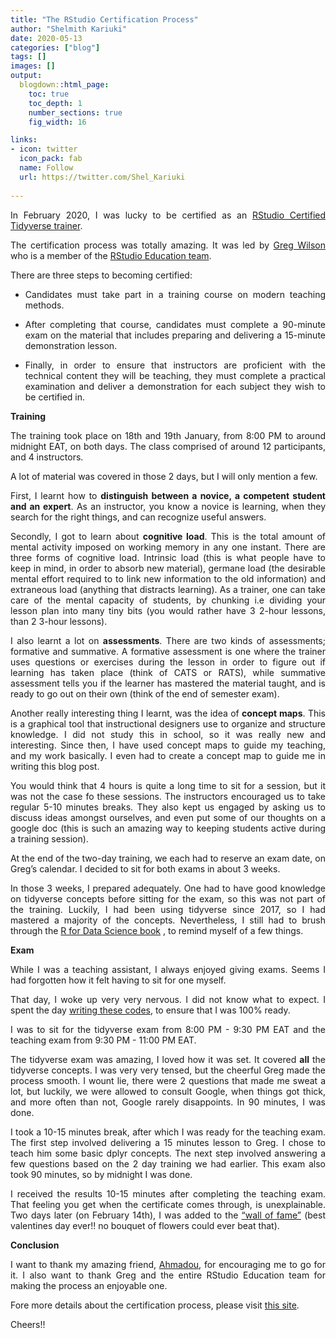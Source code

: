 ```yaml
---
title: "The RStudio Certification Process" 
author: "Shelmith Kariuki"
date: 2020-05-13
categories: ["blog"]
tags: []
images: []
output:
  blogdown::html_page:
    toc: true
    toc_depth: 1
    number_sections: true
    fig_width: 16

links:
- icon: twitter
  icon_pack: fab
  name: Follow
  url: https://twitter.com/Shel_Kariuki
    
---
```


In February 2020, I was lucky to be certified as an [RStudio Certified Tidyverse trainer](https://education.rstudio.com/trainers/). 

The certification process was totally amazing. It was led by [Greg Wilson](https://twitter.com/gvwilson) who is a member of the [RStudio Education team](https://twitter.com/RStudioEDU). 

There are three steps to becoming certified:

+ Candidates must take part in a training course on modern teaching methods. 

+ After completing that course, candidates must complete a 90-minute exam on the material that includes preparing and delivering a 15-minute demonstration lesson.

+ Finally, in order to ensure that instructors are proficient with the technical content they will be teaching, they must complete a practical examination and deliver a demonstration for each subject they wish to be certified in.
<style>
body {text-align: justify}
</style>

**Training**

The training took place on 18th and 19th January, from 8:00 PM to around midnight EAT, on both days. The class comprised of around 12 participants, and 4 instructors. 

A lot of material was covered in those 2 days, but I will only mention a few. 

First, I learnt how to **distinguish between a novice, a competent student and an expert**. As an instructor, you know a novice is learning, when they search for the right things, and can recognize useful answers. 

Secondly, I got to learn about **cognitive load**. This is the total amount of mental activity imposed on working memory in any one instant. There are three forms of cognitive load. Intrinsic load (this is what people have to keep in mind, in order to absorb new material), germane load (the desirable mental effort required to to link new information to the old information) and extraneous load (anything that distracts learning). As a trainer, one can take care of the mental capacity of students, by chunking i.e dividing your lesson plan into many tiny bits (you would rather have 3 2-hour lessons, than 2 3-hour lessons). 

I also learnt a lot on **assessments**. There are two kinds of assessments; formative and summative. A formative assessment is one where the trainer uses questions or exercises during the lesson in order to figure out if learning has taken place (think of CATS or RATS), while summative assessment tells you if the learner has mastered the material taught, and is ready to go out on their own (think of the end of semester exam).

Another really interesting thing I learnt, was the idea of **concept maps**. This is a graphical tool that instructional designers use to organize and structure knowledge. I did not study this in school, so it was really new and interesting. Since then, I have used concept maps to guide my teaching, and my work basically. I even had to create a concept map to guide me in writing this blog post. 

You would think that 4 hours is quite a long time to sit for a session, but it was not the case fo these sessions. The instructors encouraged us to take regular 5-10 minutes breaks. They also kept us engaged by asking us to discuss ideas amongst ourselves, and even put some of our thoughts on a google doc (this is such an amazing way to keeping students active during a training session). 

At the end of the two-day training, we each had to reserve an exam date, on Greg's calendar. I decided to sit for both exams in about 3 weeks. 

In those 3 weeks, I prepared adequately. One had to have good knowledge on tidyverse concepts before sitting for the exam, so this was not part of the training. Luckily, I had been using tidyverse since 2017, so I had mastered a majority of the concepts. Nevertheless, I still had to brush through the [R for Data Science book](https://r4ds.had.co.nz/) , to remind myself of a few things.

**Exam**

While I was a teaching assistant,  I always enjoyed giving exams. Seems I had forgotten how it felt having to sit for one myself.

That day, I woke up very very nervous. I did not know what to expect. I spent the day [writing these codes](https://shelkariuki.netlify.app/post/passa/), to ensure that I was 100% ready.

I was to sit for the tidyverse exam from 8:00 PM - 9:30 PM EAT and the teaching exam from  9:30 PM - 11:00 PM EAT. 

The tidyverse exam was amazing, I loved how it was set. It covered **all** the tidyverse concepts. I was very very tensed, but the cheerful Greg made the process smooth. I wount lie, there were 2 questions that made me sweat a lot, but luckily, we were allowed to consult Google, when things got thick, and more often than not, Google rarely disappoints. In 90 minutes, I was done. 

I took a 10-15 minutes break, after which I was ready for the teaching exam.
The first step involved delivering a 15 minutes lesson to Greg. I chose to teach him some basic dplyr concepts. The next step involved answering a few questions based on the 2 day training we had earlier. This exam also took 90 minutes, so by midnight I was done.

I received the results 10-15 minutes after completing the teaching exam. That feeling you get when the certificate comes through, is unexplainable. Two days later (on February 14th), I was added to the ["wall of fame"](https://education.rstudio.com/trainers/)  (best valentines day ever!! no bouquet of flowers could ever beat that).

**Conclusion**

I want to thank my amazing friend, [Ahmadou](https://twitter.com/dickoah), for encouraging me to go for it. I also want to thank Greg and the entire RStudio Education team for making the process an enjoyable one. 

Fore more details about the certification process, please visit  [this site](https://education.rstudio.com/trainers/#info).

Cheers!!

